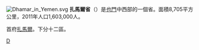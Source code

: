 {{NoteTA|zh-hans:扎马尔;zh-hk:扎馬爾;zh-tw:札馬爾;}}
[[File:Dhamar_in_Yemen.svg|thumb]]
'''扎馬爾省'''（{{lang-ar|محافظة ذمار|}}）是[[也門|也門]]中西部的一個省。面積8,705平方公里，2011年人口1,603,000人。

首府[[扎馬爾|扎馬爾]]。下分十二區。

{{葉門行政區劃}}

[[Category:也門行政區劃|D]]